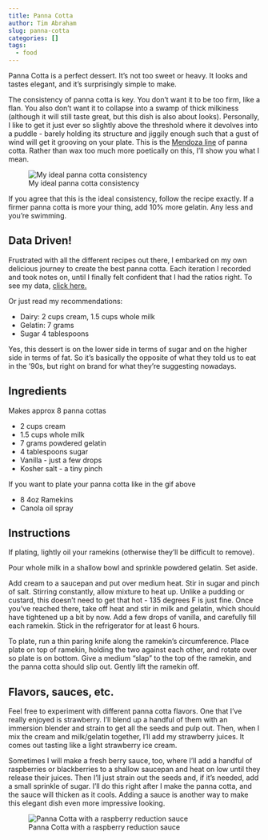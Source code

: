 ```yaml
---
title: Panna Cotta
author: Tim Abraham
slug: panna-cotta
categories: []
tags:
  - food
---
```


Panna Cotta is a perfect dessert. It's not too sweet or heavy. It looks and tastes elegant, and it's surprisingly simple to make.

The consistency of panna cotta is key. You don't want it to be too firm, like a flan. You also don't want it to collapse into a swamp of thick milkiness (although it will still taste great, but this dish is also about looks). Personally, I like to get it just ever so slightly above the threshold where it devolves into a puddle - barely holding its structure and jiggily enough such that a gust of wind will get it grooving on your plate. This is the [Mendoza line](https://en.wikipedia.org/wiki/Mendoza_Line) of panna cotta. Rather than wax too much more poetically on this, I'll show you what I mean.

![My ideal panna cotta consistency](img/panna_cotta.gif)

If you agree that this is the ideal consistency, follow the recipe exactly. If a firmer panna cotta is more your thing, add 10% more gelatin. Any less and you're swimming.

## Data Driven!

Frustrated with all the different recipes out there, I embarked on my own delicious journey to create the best panna cotta. Each iteration I recorded and took notes on, until I finally felt confident that I had the ratios right. To see my data, [click here.](https://www.notion.so/timabe/1114ed6305e74c9b8e01b5c6ca388e10?v=4d3350e524394c708db5fd117728e739)

Or just read my recommendations:

* Dairy: 2 cups cream, 1.5 cups whole milk
* Gelatin: 7 grams
* Sugar 4 tablespoons

Yes, this dessert is on the lower side in terms of sugar and on the higher side in terms of fat. So it's basically the opposite of what they told us to eat in the '90s, but right on brand for what they're suggesting nowadays. 

## Ingredients

Makes approx 8 panna cottas

* 2 cups cream
* 1.5 cups whole milk
* 7 grams powdered gelatin
* 4 tablespoons sugar
* Vanilla - just a few drops
* Kosher salt - a tiny pinch

If you want to plate your panna cotta like in the gif above

* 8 4oz Ramekins
* Canola oil spray

## Instructions

If plating, lightly oil your ramekins (otherwise they'll be difficult to remove).

Pour whole milk in a shallow bowl and sprinkle powdered gelatin. Set aside.

Add cream to a saucepan and put over medium heat. Stir in sugar and pinch of salt. Stirring constantly, allow mixture to heat up. Unlike a pudding or custard, this doesn't need to get that hot - 135 degrees F is just fine. Once you've reached there, take off heat and stir in milk and gelatin, which should have tightened up a bit by now. Add a few drops of vanilla, and carefully fill each ramekin. Stick in the refrigerator for at least 6 hours.

To plate, run a thin paring knife along the ramekin's circumference. Place plate on top of ramekin, holding the two against each other, and rotate over so plate is on bottom. Give a medium "slap" to the top of the ramekin, and the panna cotta should slip out. Gently lift the ramekin off. 

## Flavors, sauces, etc.

Feel free to experiment with different panna cotta flavors. One that I've really enjoyed is strawberry. I'll blend up a handful of them with an immersion blender and strain to get all the seeds and pulp out. Then, when I mix the cream and milk/gelatin together, I'll add my strawberry juices. It comes out tasting like a light strawberry ice cream.

Sometimes I will make a fresh berry sauce, too, where I'll add a handful of raspberries or blackberries to a shallow saucepan and heat on low until they release their juices. Then I'll just strain out the seeds and, if it's needed, add a small sprinkle of sugar. I'll do this right after I make the panna cotta, and the sauce will thicken as it cools. Adding a sauce is another way to make this elegant dish even more impressive looking.

![Panna Cotta with a raspberry reduction sauce](img/pc_sauce.jpg)


